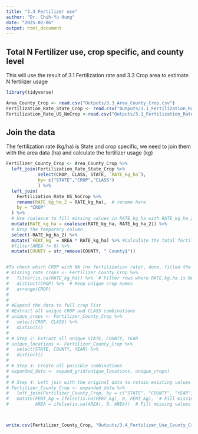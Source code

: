 ```yaml
---
title: "3.4 Fertilizer use"
author: "Dr. Chih-Yu Hung"
date: "2025-02-06"
output: html_document
---
```


## Total N Fertilizer use, crop specific, and county level

This will use the result of 3.1 Fertilization rate and 3.3 Crop area to estimate N fertilizer usage


```r
library(tidyverse)

Area_County_Crop <- read.csv("Outputs/3.3_Area_County_Crop.csv")
Fertilization_Rate_State_Crop <- read.csv("Outputs/3.1_Fertilization_Rate_State_Crop.csv")
Fertilization_Rate_US_NoCrop <-read.csv("Outputs/3.1_Fertilization_Rate_US_NoCrop.csv")

```


## Join the data

The fertilization rate (kg/ha) is State and crop specific, we need to join them with the area data (ha) and calculate the fertilizer usage (kg)

```r

Fertilizer_County_Crop <- Area_County_Crop %>%
  left_join(Fertilization_Rate_State_Crop %>% 
            select(CROP, CLASS, STATE, `RATE_kg_ha`),
            by= c("STATE","CROP","CLASS") 
            ) %>%
  left_join(
    Fertilization_Rate_US_NoCrop %>%
    rename(RATE_kg_ha_2 = RATE_kg_ha),  # rename here
    by = "CROP"
  ) %>%
  # Use coalesce to fill missing values in RATE_kg_ha with RATE_kg_ha_2
  mutate(RATE_kg_ha = coalesce(RATE_kg_ha, RATE_kg_ha_2)) %>%
  # Drop the temporary column
  select(-RATE_kg_ha_2) %>% 
  mutate(`FERT_kg` = AREA * RATE_kg_ha) %>% #Calculate the total fertilizer used
  #filter(AREA != 0) %>%
  mutate(COUNTY = str_remove(COUNTY, " County$"))


#To check which CROP with NA (no fertilization rate), done, filled the data gap with 3.1_Fertilization_Rate_US_NoCrop
# missing_rate_crops <- Fertilizer_County_Crop %>%
#   filter(is.na(RATE_kg_ha)) %>%  # Filter rows where RATE.kg.ha is NA
#   distinct(CROP) %>%  # Keep unique crop names
#   arrange(CROP)  
# 
# 
# #Expand the data to full crop list
# #Extract all unique CROP and CLASS combinations
# unique_crops <- Fertilizer_County_Crop %>%
#   select(CROP, CLASS) %>%
#   distinct()
# 
# # Step 2: Extract all unique STATE, COUNTY, YEAR
# unique_locations <- Fertilizer_County_Crop %>%
#   select(STATE, COUNTY, YEAR) %>%
#   distinct()
# 
# # Step 3: Create all possible combinations
# expanded_data <- expand_grid(unique_locations, unique_crops)
# 
# # Step 4: Left join with the original data to retain existing values
# Fertilizer_County_Crop <- expanded_data %>%
#   left_join(Fertilizer_County_Crop, by = c("STATE", "COUNTY", "YEAR", "CROP", "CLASS")) %>%
#   mutate(FERT_kg = ifelse(is.na(FERT_kg), 0, FERT_kg),  # Fill missing values
#          AREA = ifelse(is.na(AREA), 0, AREA))  # Fill missing values



write.csv(Fertilizer_County_Crop, "Outputs/3.4_Fertilizer_Use_County_Crop.csv", row.names = FALSE)
```



